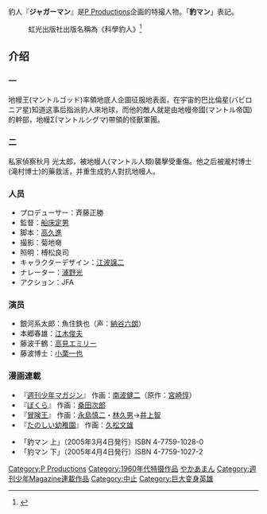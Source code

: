豹人『'''ジャガーマン'''』是[[P_Productions|P Productions]]企画的特撮人物。「'''豹マン'''」表記。
:虹光出版社出版名稱為《科學豹人》<ref>{{Cite web |url=http://mypaper.pchome.com.tw/crazytiger/post/3237856 |title=存档副本 |access-date=2018-11-15 |archive-date=2018-11-16 |archive-url=https://web.archive.org/web/20181116000921/http://mypaper.pchome.com.tw/crazytiger/post/3237856 |dead-url=no }}</ref>

==介绍==
===一===
地幔王(マントルゴッド)率領地底人企圖征服地表面，在宇宙的巴比倫星(バビロニア星)知道这事后指派豹人來地球，而他的敵人就是由地幔帝國(マントル帝国)的幹部，地幔Σ(マントルシグマ)帶領的怪獸軍團。
===二===
私家偵察秋月 光太郎，被地幔人(マントル人類)襲擊受重傷。他之后被瀧村博士(滝村博士)的藥救活，并重生成豹人對抗地幔人。
===人员===
* プロデューサー：斉藤正勝
* 監督：[[船床定男|船床定男]]
* 脚本：[[高久進|高久進]]
* 撮影：菊地奛
* 照明：榑松良司
* キャラクターデザイン：[[江波譲二|江波譲二]]
* ナレーター：[[浦野光|浦野光]]
*アクション：JFA

===演员===
* 銀河系太郎：魚住鉄也（声：[[納谷六朗|納谷六朗]]）
* 本郷春雄：[[江木俊夫|江木俊夫]]
* 藤波千鶴：[[鳩山エミリ|高見エミリー]]
* 藤波博士：[[小栗一也|小栗一也]]
===漫画連載 ===
* 『[[週刊少年マガジン|週刊少年マガジン]]』 作画：[[南波健二|南波健二]]（原作：[[宮崎惇|宮崎惇]]）
* 『[[ぼくら|ぼくら]]』 作画：[[桑田次郎|桑田次郎]]
* 『[[冒険王_(漫画雑誌)|冒険王]]』 作画：[[永島慎二|永島慎二]]・[[林ひさお|林久男]]→[[井上智|井上智]]
* 『[[たのしい幼稚園_(雑誌)|たのしい幼稚園]]』 作画：[[久松文雄|久松文雄]]


*「豹マン 上」（2005年3月4日発行）ISBN 4-7759-1028-0
*「豹マン 下」（2005年4月4日発行）ISBN 4-7759-1027-2
[[Category:P_Productions|Category:P Productions]]
[[Category:1960年代特摄作品|Category:1960年代特摄作品]]
[[Category:漫画作品_し|やかあまん]]
[[Category:週刊少年Magazine連載作品|Category:週刊少年Magazine連載作品]]
[[Category:中止|Category:中止]]
[[Category:巨大变身英雄|Category:巨大变身英雄]]